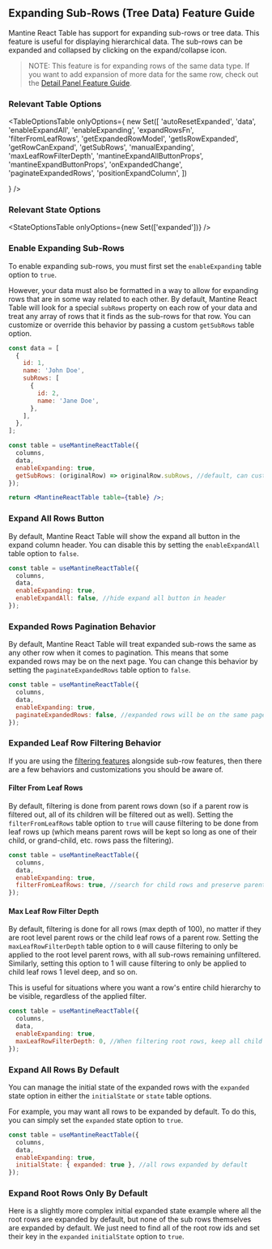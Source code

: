 
<Head>
  <title>
    {'Expanding Sub-Rows/Tree Data Feature Guide - Mantine React Table Docs'}
  </title>
  <meta
    name="description"
    content="How to add expanding sub-rows or tree data features in Mantine React Table"
  />
</Head>

## Expanding Sub-Rows (Tree Data) Feature Guide

Mantine React Table has support for expanding sub-rows or tree data. This feature is useful for displaying hierarchical data. The sub-rows can be expanded and collapsed by clicking on the expand/collapse icon.

> NOTE: This feature is for expanding rows of the same data type. If you want to add expansion of more data for the same row, check out the [Detail Panel Feature Guide](/docs/guides/detail-panel).

### Relevant Table Options

<TableOptionsTable
  onlyOptions={
    new Set([
      'autoResetExpanded',
      'data',
      'enableExpandAll',
      'enableExpanding',
      'expandRowsFn',
      'filterFromLeafRows',
      'getExpandedRowModel',
      'getIsRowExpanded',
      'getRowCanExpand',
      'getSubRows',
      'manualExpanding',
      'maxLeafRowFilterDepth',
      'mantineExpandAllButtonProps',
      'mantineExpandButtonProps',
      'onExpandedChange',
      'paginateExpandedRows',
      'positionExpandColumn',
    ])

}
/>

### Relevant State Options

<StateOptionsTable onlyOptions={new Set(['expanded'])} />

### Enable Expanding Sub-Rows

To enable expanding sub-rows, you must first set the `enableExpanding` table option to `true`.

However, your data must also be formatted in a way to allow for expanding rows that are in some way related to each other. By default, Mantine React Table will look for a special `subRows` property on each row of your data and treat any array of rows that it finds as the sub-rows for that row. You can customize or override this behavior by passing a custom `getSubRows` table option.

```jsx
const data = [
  {
    id: 1,
    name: 'John Doe',
    subRows: [
      {
        id: 2,
        name: 'Jane Doe',
      },
    ],
  },
];

const table = useMantineReactTable({
  columns,
  data,
  enableExpanding: true,
  getSubRows: (originalRow) => originalRow.subRows, //default, can customize
});

return <MantineReactTable table={table} />;
```

<EnableExample />

### Expand All Rows Button

By default, Mantine React Table will show the expand all button in the expand column header. You can disable this by setting the `enableExpandAll` table option to `false`.

```jsx
const table = useMantineReactTable({
  columns,
  data,
  enableExpanding: true,
  enableExpandAll: false, //hide expand all button in header
});
```

### Expanded Rows Pagination Behavior

By default, Mantine React Table will treat expanded sub-rows the same as any other row when it comes to pagination. This means that some expanded rows may be on the next page. You can change this behavior by setting the `paginateExpandedRows` table option to `false`.

```jsx
const table = useMantineReactTable({
  columns,
  data,
  enableExpanding: true,
  paginateExpandedRows: false, //expanded rows will be on the same page as their parent row
});
```

### Expanded Leaf Row Filtering Behavior

If you are using the [filtering features](/docs/guides/column-filtering) alongside sub-row features, then there are a few behaviors and customizations you should be aware of.

#### Filter From Leaf Rows

By default, filtering is done from parent rows down (so if a parent row is filtered out, all of its children will be filtered out as well). Setting the `filterFromLeafRows` table option to `true` will cause filtering to be done from leaf rows up (which means parent rows will be kept so long as one of their child, or grand-child, etc. rows pass the filtering).

```jsx
const table = useMantineReactTable({
  columns,
  data,
  enableExpanding: true,
  filterFromLeafRows: true, //search for child rows and preserve parent rows
});
```

#### Max Leaf Row Filter Depth

By default, filtering is done for all rows (max depth of 100), no matter if they are root level parent rows or the child leaf rows of a parent row. Setting the `maxLeafRowFilterDepth` table option to `0` will cause filtering to only be applied to the root level parent rows, with all sub-rows remaining unfiltered. Similarly, setting this option to 1 will cause filtering to only be applied to child leaf rows 1 level deep, and so on.

This is useful for situations where you want a row's entire child hierarchy to be visible, regardless of the applied filter.

```jsx
const table = useMantineReactTable({
  columns,
  data,
  enableExpanding: true,
  maxLeafRowFilterDepth: 0, //When filtering root rows, keep all child rows of the passing parent rows
});
```

### Expand All Rows By Default

You can manage the initial state of the expanded rows with the `expanded` state option in either the `initialState` or `state` table options.

For example, you may want all rows to be expanded by default. To do this, you can simply set the `expanded` state option to `true`.

```jsx
const table = useMantineReactTable({
  columns,
  data,
  enableExpanding: true,
  initialState: { expanded: true }, //all rows expanded by default
});
```

<ExpandedExample />

### Expand Root Rows Only By Default

Here is a slightly more complex initial expanded state example where all the root rows are expanded by default, but none of the sub rows themselves are expanded by default. We just need to find all of the root row ids and set their key in the `expanded` `initialState` option to `true`.

<ExpandedRootExample />
